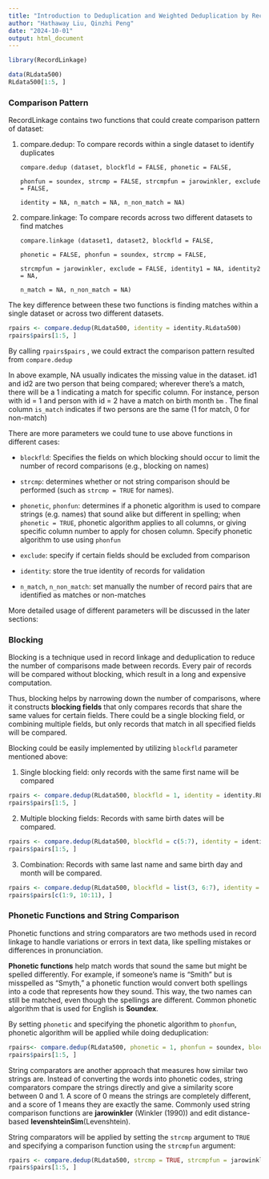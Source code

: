 ```yaml
---
title: "Introduction to Deduplication and Weighted Deduplication by RecordLinkage"
author: "Hathaway Liu, Qinzhi Peng"
date: "2024-10-01"
output: html_document
---
```


```r
library(RecordLinkage)
```

```r
data(RLdata500)
RLdata500[1:5, ]
```

### Comparison Pattern

RecordLinkage contains two functions that could create comparison pattern of dataset:

1.  compare.dedup: To compare records within a single dataset to identify duplicates

    `compare.dedup (dataset, blockfld = FALSE, phonetic = FALSE,`

    `phonfun = soundex, strcmp = FALSE, strcmpfun = jarowinkler, exclude = FALSE,`

    `identity = NA, n_match = NA, n_non_match = NA)`

2.  compare.linkage: To compare records across two different datasets to find matches

    `compare.linkage (dataset1, dataset2, blockfld = FALSE,`

    `phonetic = FALSE, phonfun = soundex, strcmp = FALSE,`

    `strcmpfun = jarowinkler, exclude = FALSE, identity1 = NA, identity2 = NA,`

    `n_match = NA, n_non_match = NA)`

The key difference between these two functions is finding matches within a single dataset or across two different datasets.

```r
rpairs <- compare.dedup(RLdata500, identity = identity.RLdata500)
rpairs$pairs[1:5, ]
```

By calling `rpairs$pairs` , we could extract the comparison pattern resulted from `compare.dedup`

In above example, NA usually indicates the missing value in the dataset. id1 and id2 are two person that being compared; wherever there's a match, there will be a 1 indicating a match for specific column. For instance, person with id = 1 and person with id = 2 have a match on birth month `bm` . The final column `is_match` indicates if two persons are the same (1 for match, 0 for non-match)

There are more parameters we could tune to use above functions in different cases:

-   `blockfld`: Specifies the fields on which blocking should occur to limit the number of record comparisons (e.g., blocking on names)

-   `strcmp`: determines whether or not string comparison should be performed (such as `strcmp = TRUE` for names).

-   `phonetic`, `phonfun`: determines if a phonetic algorithm is used to compare strings (e.g. names) that sound alike but different in spelling; when `phonetic = TRUE`, phonetic algorithm applies to all columns, or giving specific column number to apply for chosen column. Specify phonetic algorithm to use using `phonfun`

-   `exclude`: specify if certain fields should be excluded from comparison

-   `identity`: store the true identity of records for validation

-   `n_match`, `n_non_match`: set manually the number of record pairs that are identified as matches or non-matches

More detailed usage of different parameters will be discussed in the later sections:

### Blocking

Blocking is a technique used in record linkage and deduplication to reduce the number of comparisons made between records. Every pair of records will be compared without blocking, which result in a long and expensive computation.

Thus, blocking helps by narrowing down the number of comparisons, where it constructs **blocking fields** that only compares records that share the same values for certain fields. There could be a single blocking field, or combining multiple fields, but only records that match in all specified fields will be compared.

Blocking could be easily implemented by utilizing `blockfld` parameter mentioned above:

1.  Single blocking field: only records with the same first name will be compared

```r
rpairs <- compare.dedup(RLdata500, blockfld = 1, identity = identity.RLdata500)
rpairs$pairs[1:5, ]
```

2.  Multiple blocking fields: Records with same birth dates will be compared.

```r
rpairs <- compare.dedup(RLdata500, blockfld = c(5:7), identity = identity.RLdata500)
rpairs$pairs[1:5, ]
```

3.  Combination: Records with same last name and same birth day and month will be compared.

```r
rpairs <- compare.dedup(RLdata500, blockfld = list(3, 6:7), identity = identity.RLdata500)
rpairs$pairs[c(1:9, 10:11), ]
```

### Phonetic Functions and String Comparison

Phonetic functions and string comparators are two methods used in record linkage to handle variations or errors in text data, like spelling mistakes or differences in pronunciation.

**Phonetic functions** help match words that sound the same but might be spelled differently. For example, if someone's name is "Smith" but is misspelled as "Smyth," a phonetic function would convert both spellings into a code that represents how they sound. This way, the two names can still be matched, even though the spellings are different. Common phonetic algorithm that is used for English is **Soundex**.

By setting `phonetic` and specifying the phonetic algorithm to `phonfun`, phonetic algorithm will be applied while doing deduplication:

```r
rpairs<- compare.dedup(RLdata500, phonetic = 1, phonfun = soundex, blockfld = 1)
rpairs$pairs[1:5, ]
```

String comparators are another approach that measures how similar two strings are. Instead of converting the words into phonetic codes, string comparators compare the strings directly and give a similarity score between 0 and 1. A score of 0 means the strings are completely different, and a score of 1 means they are exactly the same. Commonly used string comparison functions are **jarowinkler** (Winkler (1990)) and edit distance-based **levenshteinSim**(Levenshtein).

String comparators will be applied by setting the `strcmp` argument to `TRUE` and specifying a comparison function using the `strcmpfun` argument:

```r
rpairs <- compare.dedup(RLdata500, strcmp = TRUE, strcmpfun = jarowinkler, blockfld = 1)
rpairs$pairs[1:5, ]
```
